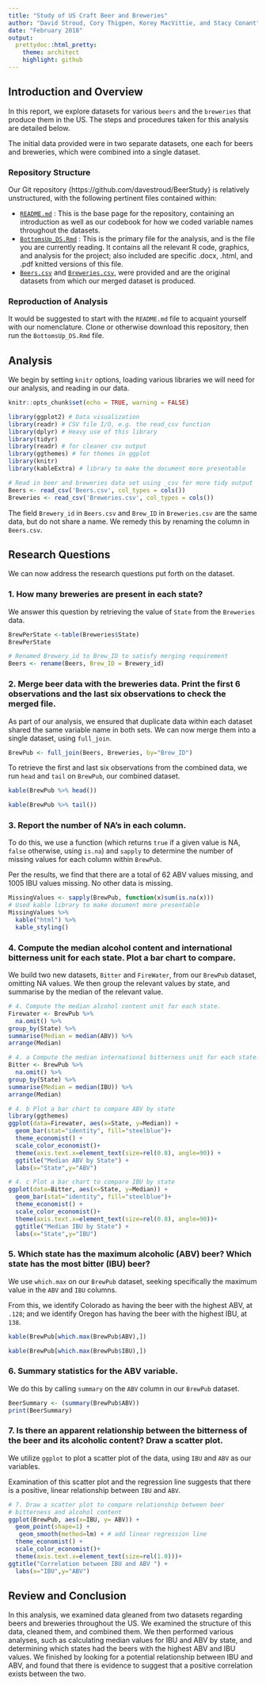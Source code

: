 ```yaml
---
title: "Study of US Craft Beer and Breweries"
author: "David Stroud, Cory Thigpen, Korey MacVittie, and Stacy Conant"
date: "February 2018"
output:
  prettydoc::html_pretty:
    theme: architect
    highlight: github
---
```

## Introduction and Overview

In this report, we explore datasets for various `beers` and the `breweries` that produce them in the US. The steps and procedures taken for this analysis are detailed below. 

The initial data provided were in two separate datasets, one each for beers and breweries, which were combined into a single dataset.

### Repository Structure

Our Git repository {https://github.com/davestroud/BeerStudy} is relatively unstructured, with the following pertinent files contained within:

* [`README.md`](https://github.com/davestroud/BeerStudy/blob/master/README.md) : This is the base page for the repository, containing an introduction as well as our codebook for how we coded variable names throughout the datasets.
* [`BottomsUp_DS.Rmd`](https://github.com/davestroud/BeerStudy/blob/master/BottomsUp_DS.Rmd) : This is the primary file for the analysis, and is the file you are currently reading. It contains all the relevant R code, graphics, and analysis for the project; also included are specific .docx, .html, and .pdf knitted versions of this file.
* [`Beers.csv`](https://github.com/davestroud/BeerStudy/blob/master/Beers.csv) and [`Breweries.csv`](https://github.com/davestroud/BeerStudy/blob/master/Breweries.csv), were provided and are the original datasets from which our merged dataset is produced.

### Reproduction of Analysis

It would be suggested to start with the `README.md` file to acquaint yourself with our nomenclature. Clone or otherwise download this repository, then run the `BottomsUp_DS.Rmd` file.

## Analysis

We begin by setting `knitr` options, loading various libraries we will need for our analysis, and reading in our data.

```r
knitr::opts_chunk$set(echo = TRUE, warning = FALSE)
```


```r
library(ggplot2) # Data visualization
library(readr) # CSV file I/O, e.g. the read_csv function
library(dplyr) # Heavy use of this library
library(tidyr)
library(readr) # for cleaner csv output
library(ggthemes) # for themes in ggplot
library(knitr)
library(kableExtra) # library to make the document more presentable
```

```r
# Read in beer and breweries data set using _csv for more tidy output
Beers <- read_csv('Beers.csv', col_types = cols())
Breweries <- read_csv('Breweries.csv', col_types = cols())
```

The field `Brewery_id` in `Beers.csv` and `Brew_ID` in `Breweries.csv` are the same data, but do not share a name. We remedy this by renaming the column in `Beers.csv`.

## Research Questions

We can now address the research questions put forth on the dataset.

### 1. How many breweries are present in each state?

We answer this question by retrieving the value of `State` from the `Breweries` data.
```r
BrewPerState <-table(Breweries$State)
BrewPerState
```


```r
# Renamed Brewery_id to Brew_ID to satisfy merging requirement
Beers <- rename(Beers, Brew_ID = Brewery_id)
```
### 2. Merge beer data with the breweries data. Print the first 6 observations and the last six observations to check the merged file.

As part of our analysis, we ensured that duplicate data within each dataset shared the same variable name in both sets. We can now merge them into a single dataset, using `full_join`.
```r
BrewPub <- full_join(Beers, Breweries, by="Brew_ID")
```
To retrieve the first and last six observations from the combined data, we run `head` and `tail` on `BrewPub`, our combined dataset.
```r
kable(BrewPub %>% head())
```

```r
kable(BrewPub %>% tail())
```
### 3. Report the number of NA’s in each column.

To do this, we use a function (which returns `true` if a given value is NA, `false` otherwise, using `is.na`) and `sapply` to determine the number of missing values for each column within `BrewPub`.

Per the results, we find that there are a total of 62 ABV values missing, and 1005 IBU values missing. No other data is missing.
```r
MissingValues <- sapply(BrewPub, function(x)sum(is.na(x)))
# Used kable library to make document more presentable
MissingValues %>%
  kable("html") %>%
  kable_styling()
```
### 4. Compute the median alcohol content and international bitterness unit for each state. Plot a bar chart to compare.

We build two new datasets, `Bitter` and `FireWater`, from our `BrewPub` dataset, omitting NA values. We then group the relevant values by state, and summarise by the median of the relevant value.
```r
# 4. Compute the median alcohol content unit for each state.
Firewater <- BrewPub %>%
  na.omit() %>%
group_by(State) %>%
summarise(Median = median(ABV)) %>%
arrange(Median)
```

```r
# 4. a Compute the median international bitterness unit for each state.
Bitter <- BrewPub %>%
  na.omit() %>%
group_by(State) %>%
summarise(Median = median(IBU)) %>%
arrange(Median)
```

```r
# 4. b Plot a bar chart to compare ABV by state
library(ggthemes)
ggplot(data=Firewater, aes(x=State, y=Median)) +
  geom_bar(stat="identity", fill="steelblue")+
  theme_economist() + 
  scale_color_economist()+
  theme(axis.text.x=element_text(size=rel(0.8), angle=90)) +
  ggtitle("Median ABV by State") +
  labs(x="State",y="ABV")
```



```r
# 4. c Plot a bar chart to compare IBU by state
ggplot(data=Bitter, aes(x=State, y=Median)) +
  geom_bar(stat="identity", fill="steelblue")+
  theme_economist() + 
  scale_color_economist()+
  theme(axis.text.x=element_text(size=rel(0.8), angle=90))+
  ggtitle("Median IBU by State") +
  labs(x="State",y="IBU")
```
### 5. Which state has the maximum alcoholic (ABV) beer? Which state has the most bitter (IBU) beer?

We use `which.max` on our `BrewPub` dataset, seeking specifically the maximum value in the `ABV` and `IBU` columns.

From this, we identify Colorado as having the beer with the highest ABV, at `.128`; and we identify Oregon has having the beer with the highest IBU, at `138`.
```r
kable(BrewPub[which.max(BrewPub$ABV),])
```

```r
kable(BrewPub[which.max(BrewPub$IBU),])
```
### 6. Summary statistics for the ABV variable.

We do this by calling `summary` on the `ABV` column in our `BrewPub` dataset.

```r
BeerSummary <- (summary(BrewPub$ABV))
print(BeerSummary)
```
### 7. Is there an apparent relationship between the bitterness of the beer and its alcoholic content? Draw a scatter plot.

We utilize `ggplot` to plot a scatter plot of the data, using `IBU` and `ABV` as our variables.

Examination of this scatter plot and the regression line suggests that there is a positive, linear relationship between `IBU` and `ABV`.
```r
# 7. Draw a scatter plot to compare relationship between beer 
# bitterness and alcohol content
ggplot(BrewPub, aes(x=IBU, y= ABV)) +
  geom_point(shape=1) +
   geom_smooth(method=lm) + # add linear regression line
  theme_economist() + 
  scale_color_economist()+
  theme(axis.text.x=element_text(size=rel(1.0)))+
ggtitle("Correlation between IBU and ABV ") +
  labs(x="IBU",y="ABV")
```

## Review and Conclusion

In this analysis, we examined data gleaned from two datasets regarding beers and breweries throughout the US. We examined the structure of this data, cleaned them, and combined them. We then performed various analyses, such as calculating median values for IBU and ABV by state, and determining which states had the beers with the highest ABV and IBU values. We finished by looking for a potential relationship between IBU and ABV, and found that there is evidence to suggest that a positive correlation exists between the two.
